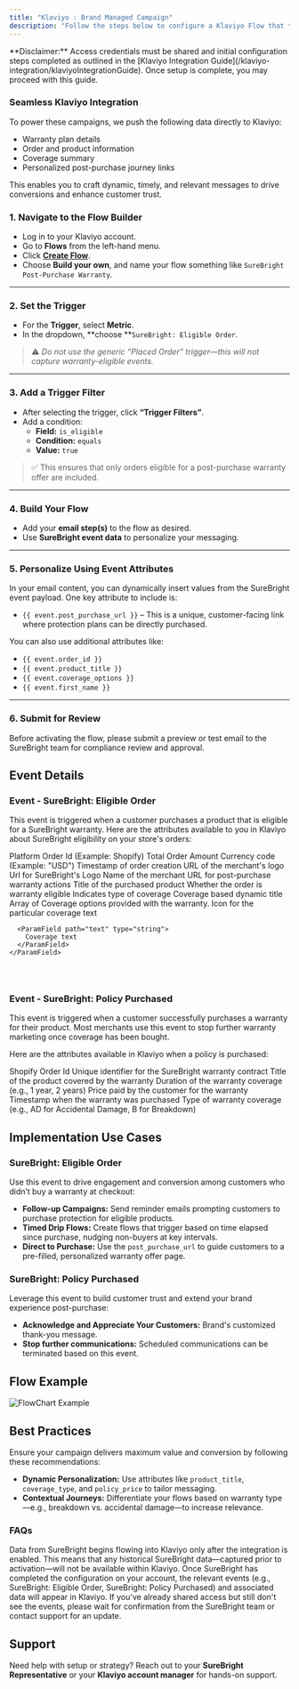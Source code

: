 ```yaml
---
title: "Klaviyo : Brand Managed Campaign"
description: "Follow the steps below to configure a Klaviyo Flow that targets customers eligible for warranty upsell emails using your own email templates and messaging"
---
```


<Warning>
  **Disclaimer:** Access credentials must be shared and initial configuration steps completed as outlined in the [Klaviyo Integration Guide](/klaviyo-integration/klaviyoIntegrationGuide). Once setup is complete, you may proceed with this guide.
</Warning>

### Seamless Klaviyo Integration

To power these campaigns, we push the following data directly to Klaviyo:

- Warranty plan details
- Order and product information
- Coverage summary
- Personalized post-purchase journey links

This enables you to craft dynamic, timely, and relevant messages to drive conversions and enhance customer trust.

### 1. Navigate to the Flow Builder

- Log in to your Klaviyo account.
- Go to **Flows** from the left-hand menu.
- Click [**Create Flow**](https://help.klaviyo.com/hc/en-us/articles/115002774932-Getting-Started-with-Flows).
- Choose **Build your own**, and name your flow something like `SureBright Post-Purchase Warranty`.

---

### 2. Set the Trigger

- For the **Trigger**, select **Metric**.
- In the dropdown, \*\*choose \*\*`SureBright: Eligible Order`.

> ⚠️ _Do not use the generic “Placed Order” trigger—this will not capture warranty-eligible events._

---

### 3. Add a Trigger Filter

- After selecting the trigger, click **“Trigger Filters”**.
- Add a condition:
  - **Field:** `is_eligible`
  - **Condition:** `equals`
  - **Value:** `true`

> ✅ This ensures that only orders eligible for a post-purchase warranty offer are included.

---

### 4. Build Your Flow

- Add your **email step(s)** to the flow as desired.
- Use **SureBright event data** to personalize your messaging.

---

### 5. Personalize Using Event Attributes

In your email content, you can dynamically insert values from the SureBright event payload. One key attribute to include is:

- `{{ event.post_purchase_url }}` – This is a unique, customer-facing link where protection plans can be directly purchased.

You can also use additional attributes like:

- `{{ event.order_id }}`
- `{{ event.product_title }}`
- `{{ event.coverage_options }}`
- `{{ event.first_name }}`

---

### 6. Submit for Review

Before activating the flow, please submit a preview or test email to the SureBright team for compliance review and approval.

## Event Details

### Event - SureBright: Eligible Order

This event is triggered when a customer purchases a product that is eligible for a SureBright warranty. Here are the attributes available to you in Klaviyo about SureBright eligibility on your store's orders:

<ParamField path="order_id" type="string">
  Platform Order Id (Example: Shopify)
</ParamField>

<ParamField path="order_amount" type="string">
  Total Order Amount
</ParamField>

<ParamField path="currency_code" type="string">
  Currency code (Example: "USD")
</ParamField>

<ParamField path="order_created_at" type="datetime">
  Timestamp of order creation
</ParamField>

<ParamField path="merchant_logo_url" type="string">
  URL of the merchant's logo
</ParamField>

<ParamField path="surebright_logo_url" type="string">
  Url for SureBright's Logo
</ParamField>

<ParamField path="merchant_name" type="string">
  Name of the merchant
</ParamField>

<ParamField path="post_purchase_url" type="string">
  URL for post-purchase warranty actions
</ParamField>

<ParamField path="product_title" type="string">
  Title of the purchased product
</ParamField>

<ParamField path="is_eligible" type="boolean">
  Whether the order is warranty eligible
</ParamField>

<ParamField path="coverage_type" type="string">
  Indicates type of coverage
</ParamField>

<ParamField path="coverage_option_title" type="string">
  Coverage based dynamic title
</ParamField>

<ParamField path="coverage_options" type="array">
  Array of Coverage options provided with the warranty.

  <Expandable title="object">
    <ParamField path="icon_url" type="string">
      Icon for the particular coverage text

      <ParamField path="text" type="string">
        Coverage text
      </ParamField>
    </ParamField>
  </Expandable>
</ParamField>

### [**​**](https://surebrighttechnologiesinc.mintlify.app/klaviyo-integration/klaviyoIntegrationGuide#event-2%3A-surebright%3A-policy-purchased)

### Event - SureBright: Policy Purchased

This event is triggered when a customer successfully purchases a warranty for their product. Most merchants use this event to stop further warranty marketing once coverage has been bought.

Here are the attributes available in Klaviyo when a policy is purchased:

<ParamField path="order_id" type="string">
  Shopify Order Id
</ParamField>

<ParamField path="contract_id" type="string">
  Unique identifier for the SureBright warranty contract
</ParamField>

<ParamField path="product_title" type="string">
  Title of the product covered by the warranty
</ParamField>

<ParamField path="policy_tenure" type="string">
  Duration of the warranty coverage (e.g., 1 year, 2 years)
</ParamField>

<ParamField path="policy_price" type="string">
  Price paid by the customer for the warranty
</ParamField>

<ParamField path="warranty_purchase_date" type="datetime">
  Timestamp when the warranty was purchased
</ParamField>

<ParamField path="coverage_type" type="string">
  Type of warranty coverage (e.g., AD for Accidental Damage, B for Breakdown)
</ParamField>

## Implementation Use Cases

### SureBright: Eligible Order

Use this event to drive engagement and conversion among customers who didn’t buy a warranty at checkout:

- **Follow-up Campaigns:** Send reminder emails prompting customers to purchase protection for eligible products.
- **Timed Drip Flows:** Create flows that trigger based on time elapsed since purchase, nudging non-buyers at key intervals.
- **Direct to Purchase:** Use the `post_purchase_url` to guide customers to a pre-filled, personalized warranty offer page.

### SureBright: Policy Purchased

Leverage this event to build customer trust and extend your brand experience post-purchase:

- **Acknowledge and Appreciate Your Customers:** Brand's customized thank-you message.
- **Stop further communications:** Scheduled communications can be terminated based on this event.

## Flow Example

![FlowChart Example](/images/klaviyo-flowchart.png)

## Best Practices

Ensure your campaign delivers maximum value and conversion by following these recommendations:

- **Dynamic Personalization:** Use attributes like `product_title`, `coverage_type`, and `policy_price` to tailor messaging.
- **Contextual Journeys:** Differentiate your flows based on warranty type—e.g., breakdown vs. accidental damage—to increase relevance.

### FAQs

<Accordion title="Can I send post-purchase emails to all of my previous customers?" iconType="duotone">
  Data from SureBright begins flowing into Klaviyo only after the integration is enabled. This means that any historical SureBright data—captured prior to activation—will not be available within Klaviyo.
</Accordion>

<Accordion title="Why can't I see the SureBright metric or data in Klaviyo to be used in creating a flow?" iconType="duotone">
  Once SureBright has completed the configuration on your account, the relevant events (e.g., SureBright: Eligible Order, SureBright: Policy Purchased) and associated data will appear in Klaviyo. If you've already shared access but still don't see the events, please wait for confirmation from the SureBright team or contact support for an update.
</Accordion>

## [**​**](https://surebrighttechnologiesinc.mintlify.app/klaviyo-integration/klaviyoIntegrationGuide#implementation-use-cases)Support

Need help with setup or strategy? Reach out to your **SureBright Representative** or your **Klaviyo account manager** for hands-on support.